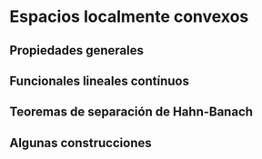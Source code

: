 # Espacios localmente convexos

## Propiedades generales

## Funcionales lineales contínuos

## Teoremas de separación de Hahn-Banach

## Algunas construcciones